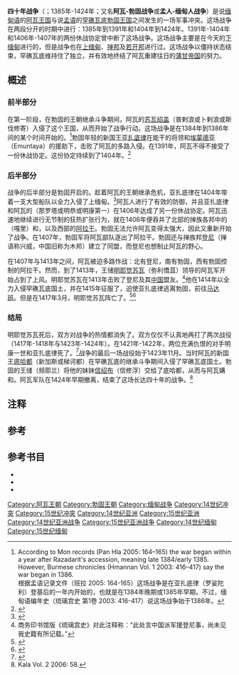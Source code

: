 {{Infobox military conflict
|conflict= 四十年战争
|date= 1385年-1424年
|place= 主要在[[下缅甸|下缅甸]]<br/>也在[[上缅甸|上缅甸]]、[[若开邦|阿拉干]]、{{link-en|掸族各邦|Shan States}}
|result = 僵持<br/>勃固维持独立；阿拉干附庸于勃固（1413-1421）<br/>阿瓦得到格礼与莫宁
|territory= 无长期变更
|combatant1= [[阿瓦王朝|阿瓦]]<br/><small>*{{link-en|莫宁|Mohnyin}}<br/>*{{link-en|吉灵庙|Kalaymyo|格礼}}</small>
|combatant2= [[勃固王朝|罕礁瓦底勃固]]<br/><small>*[[木邦|登尼]]<br/>*[[朗耶德王国|阿拉干]]</small>
|commander1= [[明吉斯伐修寄|苏瓦绍盖]]<br/>{{link-en|明康一世|Minkhaung I}}<br/>[[明耶觉苏瓦|明耶觉苏瓦]]{{KIA}}<br/>[[梯诃都_(阿瓦国王)|底哈都]]
|commander2= [[罗娑陀利|亚扎底律]]<br/>[[勒宫恩|勒宫恩]]{{KIA}}<br/>[[埃蒙德亚|埃蒙德亚]]<br/>{{link-en|彬尼亚仰一世|Binnya Ran I}}
}}
'''四十年战争'''（{{lang-my|အနှစ်လေးဆယ်စစ်}}；1385年-1424年；又名'''阿瓦-勃固战争'''或'''孟人-缅甸人战争'''）是说[[缅甸语|缅甸语]]的[[阿瓦王朝|阿瓦王国]]与说[[孟文|孟语]]的[[勃固王朝|罕礁瓦底勃固王国]]之间发生的一场军事冲突。这场战争在两段分开的时期中进行：1385年到1391年和1404年到1424年。1391年-1404年和1406年-1407年的两份休战协定曾中断了这场战争。这场战争主要是在今天的[[下缅甸|下缅甸]]进行的，但是战争也在[[上缅甸|上缅甸]]、[[掸邦|掸邦]]及[[若开邦|若开邦]]进行过。这场战争以僵持状态结束，罕礁瓦底维持住了独立，并有效地终结了阿瓦重建往日的[[蒲甘王国|蒲甘帝国]]的努力。

==概述==
===前半部分===
在第一阶段，在勃固的王朝继承斗争期间，阿瓦的[[明吉斯伐修寄|苏瓦绍盖]]（普剌浪或卜剌浪或斯伐修寄）入侵了这个王国，从而开始了战争行动。这场战争是在1384年到1386年间的某个时间开始的。<ref group=note>According to Mon records (Pan Hla 2005: 164–165) the war began within a year after Razadarit's accession, meaning late 1384/early 1385. However, Burmese chronicles (Hmannan Vol. 1 2003: 416–417) say the war began in 1386.<br>根据孟语记录文件（班拉 2005: 164-165）这场战争是在亚扎底律（罗娑陀利）登基后的一年内开始的，也就是在1384年晚期或1385年早期。不过，缅甸语编年史（琉璃宫史 第1卷 2003: 416-417）说这场战争始于1386年。</ref>勃固年轻的新国王[[罗娑陀利|亚扎底律]]在能干的将领{{Link-en|勒宫恩（Lagun Ein）|Lagun Ein}}和[[埃蒙德亚|埃蒙德亚]]（Emuntaya）的援助下，击败了阿瓦的多路入侵。在1391年，阿瓦不得不接受了一份休战协定。这份协定持续到了1404年。<ref>{{cite paper |title=''Rajadhirat's Mask of Command: Military Leadership in Burma (c. 1348-1421)'' |author=Jon Fernquest |pages=7-11 |work=SBBR |volume=4 |issue=1 |date=Spring 2006 |url=http://web.soas.ac.uk/burma/4.1files/4.1fernquest.pdf |deadurl=yes |archiveurl=https://web.archive.org/web/20090219063323/http://web.soas.ac.uk/burma/4.1files/4.1fernquest.pdf |archivedate=2009-02-19 |access-date=2015-05-21 }}</ref>

===后半部分===
战争的后半部分是勃固开启的。趁着阿瓦的王朝继承危机，亚扎底律在1404年带着一支大型船队以全力入侵了上缅甸。<ref>{{cite journal|title=''The History of Pegu''|author=Major Gen. Sir Arthur Purves Phayre|year=1873|work=Journal of Asiatic Society of Bengal|volume=42|pages=47-55|publisher=Oxford University}}</ref>阿瓦人进行了有效的防御，并且亚扎底律和阿瓦的{{link-en|明康一世|Minkhaung I}}（那罗塔或明恭或明康第一）在1406年达成了另一份休战协定。阿瓦迅速地继续进行无节制的狂热扩张行为，就在1406年便吞并了北部的掸族各邦中的{{link-en|吉灵庙|Kalaymyo|格礼}}（嘎里）和{{link-en|莫宁|Mohnyin}}，以及西部的[[朗耶德王国|阿拉干]]。勃固无法允许阿瓦变得太强大，因此又重新开始了战争。在1407年，勃固军将阿瓦部队逐出了阿拉干。勃固还与掸族邦[[木邦|登尼]]（掸语称兴威，中国旧称为木邦）建立了同盟，而登尼也想制止阿瓦的野心。

在1407年与1413年之间，阿瓦被迫多路作战：北有登尼，南有勃固，西有勃固控制的阿拉干。然而，到了1413年，王储[[明耶觉苏瓦|明耶觉苏瓦]]（弥利憍苴）领导的阿瓦军开始占到了上风。明耶觉苏瓦在1413年击败了登尼及其[[明朝|中国]]盟友。<ref group=note>商务印书馆版《琉璃宫史》对此注释称：“此处言中国派军援登尼事，尚未见我史籍有所记载。”</ref>他在1414年以全力入侵罕礁瓦底国土，并在1415年征服了{{link-en|伊洛瓦底三角洲|Irrawaddy Delta}}，迫使亚扎底律逃离勃固，前往[[马达班|马达班]]。但是在1417年3月，明耶觉苏瓦阵亡了。<ref>{{cite journal |author=Jon Fernquest |url=http://web.soas.ac.uk/burma/SBBR4.2/4.2Fernquest.pdf |pages=51-54 |title=''Crucible of War: Burma and the Ming in the Tai Frontier Zone (1382-1454)'' |work=SOAS Bulletin of Burma Research |volume=4 |number=2 |date=Autumn 2006 |deadurl=yes |archiveurl=https://web.archive.org/web/20090219063346/http://web.soas.ac.uk/burma/SBBR4.2/4.2Fernquest.pdf |archivedate=2009-02-19 |access-date=2015-05-21 }}</ref><ref>{{cite book|author=GE Harvey|title=''History of Burma''|pages=85-95|chapter=Shan Migration (Ava)|publisher=Asian Educational Services|year=1925|edition=2000|isbn=81-206-1365-1|id=ISBN 9788120613652}}</ref>

===结局===
明耶觉苏瓦死后，双方对战争的热情都消失了。双方仅仅不认真地再打了两次战役（1417年-1418年与1423年-1424年）。在1421年-1422年，两位充满仇恨的对手明康一世和亚扎底律死了。<ref>{{cite paper|title=''Rajadhirat's Mask of Command: Military Leadership in Burma (c. 1348-1421)''|author=Jon Fernquest|pages=14-18|work=SBBR|volume=4|issue=1|date=Spring 2006}}</ref>战争的最后一场战役始于1423年11月。当时阿瓦的新国王[[梯诃都_(阿瓦国王)|底哈都]]（新加斯或梯诃都）在罕礁瓦底的继承斗争期间入侵了罕礁瓦底国土。勃固的王储{{link-en|彬尼亚仰一世|Binnya Ran I}}（频耶兰）将他的妹妹[[信修浮|信绍布]]（信修浮）交给了底哈都，从而与阿瓦媾和。阿瓦军队在1424年早期撤离，结束了这场长达四十年的战争。<ref>Kala Vol. 2 2006: 58.</ref>

==注释==
{{reflist|group=note}}

==参考==
{{reflist}}

==参考书目==
*{{cite book|last=Kala|first=U|title=Maha Yazawin（{{link-en|缅甸大史|Maha Yazawin}}）|publisher=Ya-Pyei Publishing|location=Yangon|year=1724|edition=2006, 4th printing|language=my|volume=1-3}}
*{{cite book|last=Pan Hla|first=Nai|title=Razadarit Ayedawbon（{{link-en|亚扎底律斗争史|Razadarit Ayedawbon}}）|language=my|year=1968|edition=8th printing, 2004|location=Yangon|publisher=Armanthit Sarpay}}
*{{cite book|author=Royal Historical Commission of Burma（{{link-en|缅甸皇家史学委员会|Royal Historical Commission of Burma}}|title=Hmannan Yazawin（[[琉璃宫史|琉璃宫史]]）|volume=1-3|year=1832|location=Yangon|language=my|edition=2003|publisher=Ministry of Information, Myanmar}}

[[Category:阿瓦王朝|Category:阿瓦王朝]]
[[Category:勃固王朝|Category:勃固王朝]]
[[Category:缅甸战争|Category:缅甸战争]]
[[Category:14世纪冲突|Category:14世纪冲突]]
[[Category:15世纪冲突|Category:15世纪冲突]]
[[Category:14世纪亚洲|Category:14世纪亚洲]]
[[Category:15世纪亚洲|Category:15世纪亚洲]]
[[Category:14世纪亚洲战争|Category:14世纪亚洲战争]]
[[Category:15世纪亚洲战争|Category:15世纪亚洲战争]]
[[Category:14世纪缅甸|Category:14世纪缅甸]]
[[Category:15世纪缅甸|Category:15世纪缅甸]]
